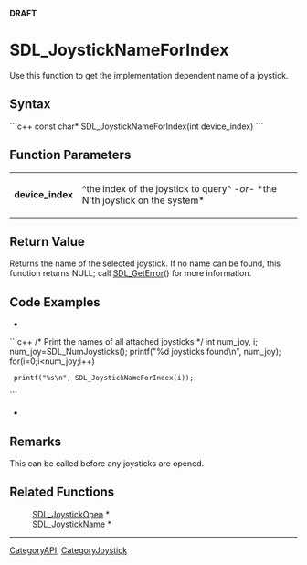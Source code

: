 <!-- pragma section-numbers off -->
<!-- pragma disable-camelcase -->
'''DRAFT'''

= SDL_JoystickNameForIndex =
Use this function to get the implementation dependent name of a joystick.


== Syntax ==
```c++
const char* SDL_JoystickNameForIndex(int device_index)
```

== Function Parameters ==
{|
|'''device_index'''
|^the index of the joystick to query^ ''-or-'' *the N'th joystick on the system*
|}

== Return Value ==
Returns the name of the selected joystick.  If no name can be found, this function returns NULL; call [[SDL_GetError]]() for more information.

== Code Examples ==
*
```c++
/* Print the names of all attached joysticks */
int num_joy, i;
num_joy=SDL_NumJoysticks();
printf("%d joysticks found\n", num_joy);
for(i=0;i<num_joy;i++)
  printf("%s\n", SDL_JoystickNameForIndex(i));
```
*

== Remarks ==
This can be called before any joysticks are opened.

== Related Functions ==
:[[SDL_JoystickOpen]] *
:[[SDL_JoystickName]] *

----
[[CategoryAPI]], [[CategoryJoystick]]
